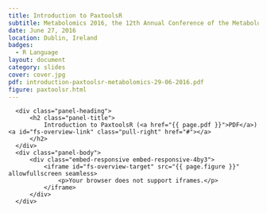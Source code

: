 ```yaml
---
title: Introduction to PaxtoolsR
subtitle: Metabolomics 2016, the 12th Annual Conference of the Metabolomics Society at University College Dublin.
date: June 27, 2016
location: Dublin, Ireland
badges:
  - R Language
layout: document
category: slides
cover: cover.jpg
pdf: introduction-paxtoolsr-metabolomics-29-06-2016.pdf
figure: paxtoolsr.html
---
```


  <!-- <object data="{{ site.baseurl }}/{{ site.media_root }}{{ page.id }}/{{ page.pdf }}" type="application/pdf" width="100%" height="800px">
    <p>It appears you don't have a PDF plugin for this browser.
    No biggie... you can <a href="{{ site.baseurl }}/{{ site.media_root }}{{ page.id }}/{{ page.pdf }}">click here to
    download the PDF file.</a></p>
  </object> -->
  <script type="text/javascript">
    /*!
    * screenfull
    * v3.0.0 - 2015-11-24
    * (c) Sindre Sorhus; MIT License
    */
    !function(){"use strict";var a="undefined"!=typeof module&&module.exports,b="undefined"!=typeof Element&&"ALLOW_KEYBOARD_INPUT"in Element,c=function(){for(var a,b,c=[["requestFullscreen","exitFullscreen","fullscreenElement","fullscreenEnabled","fullscreenchange","fullscreenerror"],["webkitRequestFullscreen","webkitExitFullscreen","webkitFullscreenElement","webkitFullscreenEnabled","webkitfullscreenchange","webkitfullscreenerror"],["webkitRequestFullScreen","webkitCancelFullScreen","webkitCurrentFullScreenElement","webkitCancelFullScreen","webkitfullscreenchange","webkitfullscreenerror"],["mozRequestFullScreen","mozCancelFullScreen","mozFullScreenElement","mozFullScreenEnabled","mozfullscreenchange","mozfullscreenerror"],["msRequestFullscreen","msExitFullscreen","msFullscreenElement","msFullscreenEnabled","MSFullscreenChange","MSFullscreenError"]],d=0,e=c.length,f={};e>d;d++)if(a=c[d],a&&a[1]in document){for(d=0,b=a.length;b>d;d++)f[c[0][d]]=a[d];return f}return!1}(),d={request:function(a){var d=c.requestFullscreen;a=a||document.documentElement,/5\.1[\.\d]* Safari/.test(navigator.userAgent)?a[d]():a[d](b&&Element.ALLOW_KEYBOARD_INPUT)},exit:function(){document[c.exitFullscreen]()},toggle:function(a){this.isFullscreen?this.exit():this.request(a)},raw:c};return c?(Object.defineProperties(d,{isFullscreen:{get:function(){return Boolean(document[c.fullscreenElement])}},element:{enumerable:!0,get:function(){return document[c.fullscreenElement]}},enabled:{enumerable:!0,get:function(){return Boolean(document[c.fullscreenEnabled])}}}),void(a?module.exports=d:window.screenfull=d)):void(a?module.exports=!1:window.screenfull=!1)}();
  </script>

  <div class="panel panel-default">
      <div class="panel-heading">
          <h2 class="panel-title">
              Introduction to PaxtoolsR (<a href="{{ page.pdf }}">PDF</a>) <a id="fs-overview-link" class="pull-right" href="#"></a>
          </h2>
      </div>
      <div class="panel-body">
          <div class="embed-responsive embed-responsive-4by3">
              <iframe id="fs-overview-target" src="{{ page.figure }}" allowfullscreen seamless>
                  <p>Your browser does not support iframes.</p>
              </iframe>
          </div>
      </div>
  </div>
